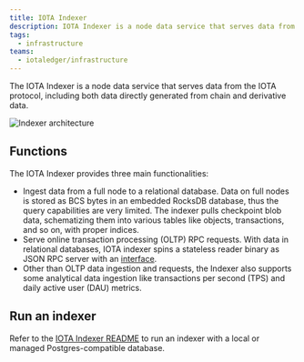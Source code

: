 ```yaml
---
title: IOTA Indexer
description: IOTA Indexer is a node data service that serves data from the IOTA protocol, including both data directly generated from chain and derivative data.
tags: 
  - infrastructure
teams:
  - iotaledger/infrastructure
---
```


The IOTA Indexer is a node data service that serves data from the IOTA protocol, including both data directly generated from chain and derivative data.

![Indexer architecture](/img/operator/indexer-functions/indexer-arch.png)

## Functions 

The IOTA Indexer provides three main functionalities:
- Ingest data from a full node to a relational database. Data on full nodes is stored as BCS bytes in an embedded RocksDB database, thus the query capabilities are very limited. The indexer pulls checkpoint blob data, schematizing them into various tables like objects, transactions, and so on, with proper indices.
- Serve online transaction processing (OLTP) RPC requests. With data in relational databases, IOTA indexer spins a stateless reader binary as JSON RPC server with an [interface](/references/iota-api).
- Other than OLTP data ingestion and requests, the Indexer also supports some analytical data ingestion like transactions per second (TPS) and daily active user (DAU) metrics.

## Run an indexer

Refer to the [IOTA Indexer README](https://github.com/iotaledger/iota/tree/develop/crates/iota-indexer) to run an indexer with a local or managed Postgres-compatible database.
